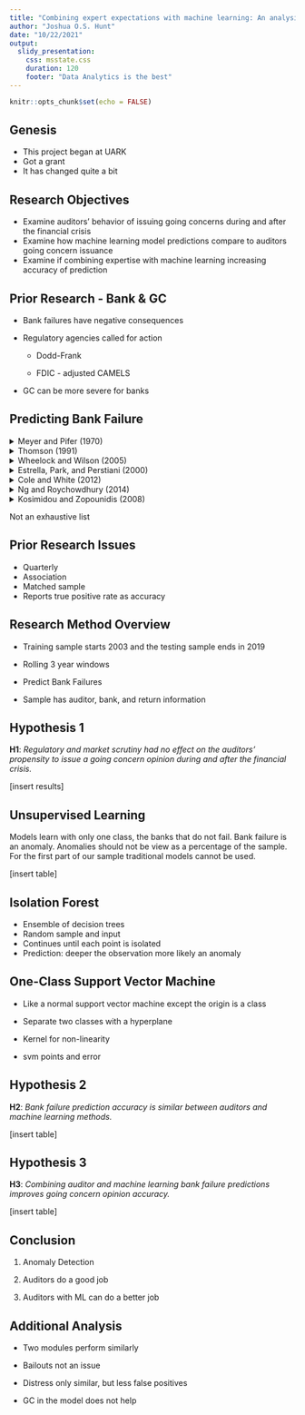 ```yaml
---
title: "Combining expert expectations with machine learning: An analysis of bank going concern opinions before and after the financial crisis"
author: "Joshua O.S. Hunt"
date: "10/22/2021"
output: 
  slidy_presentation:
    css: msstate.css
    duration: 120
    footer: "Data Analytics is the best"
---
```


```r
  
knitr::opts_chunk$set(echo = FALSE)
```

## Genesis

-   This project began at UARK
-   Got a grant
-   It has changed quite a bit

## Research Objectives

-   Examine auditors' behavior of issuing going concerns during and after the financial crisis
-   Examine how machine learning model predictions compare to auditors going concern issuance
-   Examine if combining expertise with machine learning increasing accuracy of prediction

## Prior Research - Bank & GC

-   Bank failures have negative consequences

-   Regulatory agencies called for action

    -   Dodd-Frank

    -   FDIC - adjusted CAMELS

-   GC can be more severe for banks

## Predicting Bank Failure

<details><summary>Meyer and Pifer (1970)</summary><p>

-   Small sample: Training 30 and Testing 9
-   Matched Sample
-   1948 - 1965
-   Ordinary Least Squares: LPM

</p></details>

<details><summary>Thomson (1991)</summary><p>

-   Predicts 1, 2 , 3 years ahead with 1 year of training data
-   1982-1989
-   Logistic Regression

</p></details>

<details><summary>Wheelock and Wilson (2005)</summary><p>

-   Association study
-   1987-1999
-   Cox Proportional Hazard Model

</p></details>

<details><summary>Estrella, Park, and Perstiani (2000)</summary><p>

-   Association study
-   1988-1993
-   Cox Proportional Hazard Model and Logistic (by year)

</p></details>

<details><summary>Cole and White (2012)</summary><p>

-   Association and Prediction Training 2008-2009 and Testing q1-q3 in 2010
-   2004-2009
-   Logistic Regression

</p></details>

<details><summary>Ng and Roychowdhury (2014)</summary><p>

-   Association
-   2001-2010
-   Logistic Regression and Hazard models

</p></details>

<details><summary>Kosimidou and Zopounidis (2008)</summary><p>

-   Training 1993-1999 and Testing 2000-2003
-   Discriminant analysis and UTADIS
-   Matched samples

</p></details>

Not an exhaustive list

## Prior Research Issues

-   Quarterly
-   Association
-   Matched sample
-   Reports true positive rate as accuracy

## Research Method Overview

-   Training sample starts 2003 and the testing sample ends in 2019

-   Rolling 3 year windows

-   Predict Bank Failures

-   Sample has auditor, bank, and return information

## Hypothesis 1

**H1**: *Regulatory and market scrutiny had no effect on the auditors' propensity to issue a going concern opinion during and after the financial crisis.*

[insert results]

## Unsupervised Learning

Models learn with only one class, the banks that do not fail. Bank failure is an anomaly. Anomalies should not be view as a percentage of the sample. For the first part of our sample traditional models cannot be used.

[insert table]

## Isolation Forest

-   Ensemble of decision trees
-   Random sample and input
-   Continues until each point is isolated
-   Prediction: deeper the observation more likely an anomaly

## One-Class Support Vector Machine

-   Like a normal support vector machine except the origin is a class

-   Separate two classes with a hyperplane

-   Kernel for non-linearity

-   svm points and error

## Hypothesis 2

**H2**: *Bank failure prediction accuracy is similar between auditors and machine learning methods.*

[insert table]

## Hypothesis 3

**H3**: *Combining auditor and machine learning bank failure predictions improves going concern opinion accuracy.*

[insert table]

## Conclusion

1.  Anomaly Detection

2.  Auditors do a good job

3.  Auditors with ML can do a better job

## Additional Analysis

-   Two modules perform similarly

-   Bailouts not an issue

-   Distress only similar, but less false positives

-   GC in the model does not help
